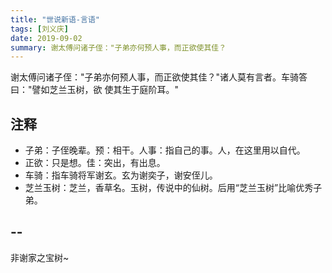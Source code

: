 ```yaml
---
title: "世说新语-言语"
tags: [刘义庆]
date: 2019-09-02
summary: 谢太傅问诸子侄："子弟亦何预人事，而正欲使其佳？
---
```


谢太傅问诸子侄："子弟亦何预人事，而正欲使其佳？"诸人莫有言者。车骑答曰："譬如芝兰玉树，欲
使其生于庭阶耳。"

## 注释

- 子弟：子侄晚辈。预：相干。人事：指自己的事。人，在这里用以自代。
- 正欲：只是想。佳：突出，有出息。
- 车骑：指车骑将军谢玄。玄为谢奕子，谢安侄儿。
- 芝兰玉树：芝兰，香草名。玉树，传说中的仙树。后用“芝兰玉树”比喻优秀子弟。

## --

非谢家之宝树~